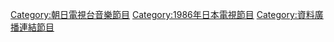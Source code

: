 {{catmore}}
[[Category:朝日電視台音樂節目|Category:朝日電視台音樂節目]]
[[Category:1986年日本電視節目|Category:1986年日本電視節目]]
[[Category:資料廣播連結節目|Category:資料廣播連結節目]]